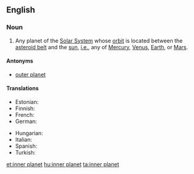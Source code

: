 ==English==

===Noun===
{{en-noun|head=[[inner]] [[planet]]}}

# {{context|astronomy|planets|lang=en}} Any planet of the [[Solar System]] whose [[orbit]] is located between the [[asteroid belt]] and the [[sun]], [[i.e.]], any of [[Mercury]], [[Venus]], [[Earth]], or [[Mars]].

====Antonyms====
* [[outer planet]]

====Translations====
{{trans-top|planet of the Solar System with an orbit between the asteroid belt and sun}}
* Estonian: {{t|et|siseplaneet}}
* Finnish: {{t+|fi|sisäplaneetta}}
* French: {{t|fr|planète interne|f}}
* German: {{t|de|innere Planet|m}}
{{trans-mid}}
* Hungarian: {{t+|hu|belső bolygó}}
* Italian: {{t|it|pianeta interno|m}}
* Spanish: {{t|es|planeta interno|m}}
* Turkish: {{t|tr|iç gezegen}}
{{trans-bottom}}

{{topics|en|Types of planets}}

[[et:inner planet]]
[[hu:inner planet]]
[[ta:inner planet]]